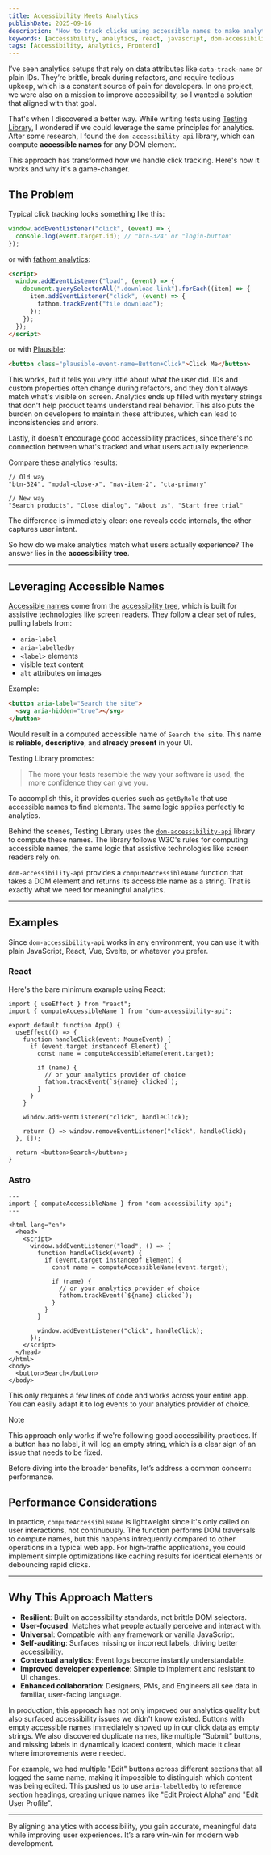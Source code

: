 ```yaml
---
title: Accessibility Meets Analytics
publishDate: 2025-09-16
description: "How to track clicks using accessible names to make analytics stable, meaningful, and framework-agnostic."
keywords: [accessibility, analytics, react, javascript, dom-accessibility-api]
tags: [Accessibility, Analytics, Frontend]
---
```


I’ve seen analytics setups that rely on data attributes like `data-track-name` or plain IDs. They’re brittle, break during refactors, and require tedious upkeep, which is a constant source of pain for developers. In one project, we were also on a mission to improve accessibility, so I wanted a solution that aligned with that goal.

That's when I discovered a better way. While writing tests using [Testing Library](https://testing-library.com/), I wondered if we could leverage the same principles for analytics. After some research, I found the `dom-accessibility-api` library, which can compute **accessible names** for any DOM element.

This approach has transformed how we handle click tracking. Here's how it works and why it's a game-changer.

## The Problem

Typical click tracking looks something like this:

```js
window.addEventListener("click", (event) => {
  console.log(event.target.id); // "btn-324" or "login-button"
});
```

or with [fathom analytics](https://usefathom.com/):

```html
<script>
  window.addEventListener("load", (event) => {
    document.querySelectorAll(".download-link").forEach((item) => {
      item.addEventListener("click", (event) => {
        fathom.trackEvent("file download");
      });
    });
  });
</script>
```

or with [Plausible](https://plausible.io/docs/custom-event-goals):

```html
<button class="plausible-event-name=Button+Click">Click Me</button>
```

This works, but it tells you very little about what the user did. IDs and custom properties often change during refactors, and they don't always match what's visible on screen. Analytics ends up filled with mystery strings that don't help product teams understand real behavior. This also puts the burden on developers to maintain these attributes, which can lead to inconsistencies and errors.

Lastly, it doesn't encourage good accessibility practices, since there's no connection between what's tracked and what users actually experience.

Compare these analytics results:

```
// Old way
"btn-324", "modal-close-x", "nav-item-2", "cta-primary"

// New way
"Search products", "Close dialog", "About us", "Start free trial"
```

The difference is immediately clear: one reveals code internals, the other captures user intent.

So how do we make analytics match what users actually experience? The answer lies in the **accessibility tree**.

---

## Leveraging Accessible Names

[Accessible names](https://w3c.github.io/accname/) come from the [accessibility tree](https://developer.mozilla.org/en-US/docs/Glossary/Accessibility_tree), which is built for assistive technologies like screen readers. They follow a clear set of rules, pulling labels from:

- `aria-label`
- `aria-labelledby`
- `<label>` elements
- visible text content
- `alt` attributes on images

Example:

```html
<button aria-label="Search the site">
  <svg aria-hidden="true"></svg>
</button>
```

Would result in a computed accessible name of `Search the site`. This name is **reliable**, **descriptive**, and **already present** in your UI.

Testing Library promotes:

> The more your tests resemble the way your software is used, the more confidence they can give you.

To accomplish this, it provides queries such as `getByRole` that use accessible names to find elements. The same logic applies perfectly to analytics.

Behind the scenes, Testing Library uses the [`dom-accessibility-api`](https://github.com/eps1lon/dom-accessibility-api) library to compute these names. The library follows W3C's rules for computing accessible names, the same logic that assistive technologies like screen readers rely on.

`dom-accessibility-api` provides a `computeAccessibleName` function that takes a DOM element and returns its accessible name as a string. That is exactly what we need for meaningful analytics.

---

## Examples

Since `dom-accessibility-api` works in any environment, you can use it with plain JavaScript, React, Vue, Svelte, or whatever you prefer.

### React

Here's the bare minimum example using React:

```tsx
import { useEffect } from "react";
import { computeAccessibleName } from "dom-accessibility-api";

export default function App() {
  useEffect(() => {
    function handleClick(event: MouseEvent) {
      if (event.target instanceof Element) {
        const name = computeAccessibleName(event.target);

        if (name) {
          // or your analytics provider of choice
          fathom.trackEvent(`${name} clicked`);
        }
      }
    }

    window.addEventListener("click", handleClick);

    return () => window.removeEventListener("click", handleClick);
  }, []);

  return <button>Search</button>;
}
```

### Astro

```astro
---
import { computeAccessibleName } from "dom-accessibility-api";
---

<html lang="en">
  <head>
    <script>
      window.addEventListener("load", () => {
        function handleClick(event) {
          if (event.target instanceof Element) {
            const name = computeAccessibleName(event.target);

            if (name) {
              // or your analytics provider of choice
              fathom.trackEvent(`${name} clicked`);
            }
          }
        }

        window.addEventListener("click", handleClick);
      });
    </script>
  </head>
</html>
<body>
  <button>Search</button>
</body>
```

This only requires a few lines of code and works across your entire app. You can easily adapt it to log events to your analytics provider of choice.

> [!NOTE]
> This approach only works if we're following good accessibility practices. If a button has no label, it will log an empty string, which is a clear sign of an issue that needs to be fixed.

Before diving into the broader benefits, let’s address a common concern: performance.

## Performance Considerations

In practice, `computeAccessibleName` is lightweight since it's only called on user interactions, not continuously. The function performs DOM traversals to compute names, but this happens infrequently compared to other operations in a typical web app. For high-traffic applications, you could implement simple optimizations like caching results for identical elements or debouncing rapid clicks.

---

## Why This Approach Matters

- **Resilient**: Built on accessibility standards, not brittle DOM selectors.
- **User-focused**: Matches what people actually perceive and interact with.
- **Universal**: Compatible with any framework or vanilla JavaScript.
- **Self-auditing**: Surfaces missing or incorrect labels, driving better accessibility.
- **Contextual analytics**: Event logs become instantly understandable.
- **Improved developer experience**: Simple to implement and resistant to UI changes.
- **Enhanced collaboration**: Designers, PMs, and Engineers all see data in familiar, user-facing language.

In production, this approach has not only improved our analytics quality but also surfaced accessibility issues we didn't know existed. Buttons with empty accessible names immediately showed up in our click data as empty strings. We also discovered duplicate names, like multiple “Submit” buttons, and missing labels in dynamically loaded content, which made it clear where improvements were needed.

For example, we had multiple "Edit" buttons across different sections that all logged the same name, making it impossible to distinguish which content was being edited. This pushed us to use `aria-labelledby` to reference section headings, creating unique names like "Edit Project Alpha" and "Edit User Profile".

---

By aligning analytics with accessibility, you gain accurate, meaningful data while improving user experiences. It’s a rare win-win for modern web development.
